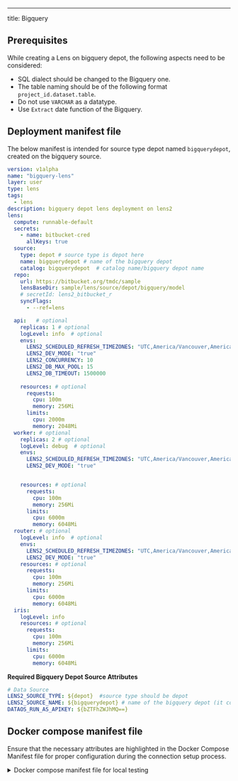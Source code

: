 ---
title: Bigquery

## Prerequisites

While creating a Lens on bigquery depot, the following aspects need to be considered:

- SQL dialect should be changed to the Bigquery one.
- The table naming should be of the following format `project_id.dataset.table`.
- Do not use `VARCHAR` as a datatype.
- Use `Extract` date function of the Bigquery.

## Deployment manifest file

The below manifest is intended for source type depot named `bigquerydepot`, created on the bigquery source.

```yaml
version: v1alpha
name: "bigquery-lens"
layer: user
type: lens
tags:
  - lens
description: bigquery depot lens deployment on lens2
lens:
  compute: runnable-default
  secrets:
    - name: bitbucket-cred
      allKeys: true
  source:
    type: depot # source type is depot here
    name: bigquerydepot # name of the bigquery depot
    catalog: bigquerydepot  # catalog name/bigquery depot name
  repo:
    url: https://bitbucket.org/tmdc/sample
    lensBaseDir: sample/lens/source/depot/bigquery/model 
    # secretId: lens2_bitbucket_r
    syncFlags:
      - --ref=lens

  api:   # optional
    replicas: 1 # optional
    logLevel: info  # optional
    envs:
      LENS2_SCHEDULED_REFRESH_TIMEZONES: "UTC,America/Vancouver,America/Toronto"
      LENS2_DEV_MODE: "true"
      LENS2_CONCURRENCY: 10
      LENS2_DB_MAX_POOL: 15
      LENS2_DB_TIMEOUT: 1500000
      
    resources: # optional
      requests:
        cpu: 100m
        memory: 256Mi
      limits:
        cpu: 2000m
        memory: 2048Mi
  worker: # optional
    replicas: 2 # optional
    logLevel: debug  # optional
    envs:
      LENS2_SCHEDULED_REFRESH_TIMEZONES: "UTC,America/Vancouver,America/Toronto"
      LENS2_DEV_MODE: "true"


    resources: # optional
      requests:
        cpu: 100m
        memory: 256Mi
      limits:
        cpu: 6000m
        memory: 6048Mi
  router: # optional
    logLevel: info  # optional
    envs:
      LENS2_SCHEDULED_REFRESH_TIMEZONES: "UTC,America/Vancouver,America/Toronto"
      LENS2_DEV_MODE: "true"
    resources: # optional
      requests:
        cpu: 100m
        memory: 256Mi
      limits:
        cpu: 6000m
        memory: 6048Mi
  iris:
    logLevel: info  
    resources: # optional
      requests:
        cpu: 100m
        memory: 256Mi
      limits:
        cpu: 6000m
        memory: 6048Mi
```

**Required Bigquery Depot Source Attributes**

```yaml 
# Data Source
LENS2_SOURCE_TYPE: ${depot}  #source type should be depot
LENS2_SOURCE_NAME: ${bigquerydepot} # name of the bigquery depot (it could be anything)
DATAOS_RUN_AS_APIKEY: ${bZTFhZWJhMQ==}
```

## Docker compose manifest file

Ensure that the necessary attributes are highlighted in the Docker Compose Manifest file for proper configuration during the connection setup process.


<details>

  <summary>Docker compose manifest file for local testing</summary>

```yaml hl_lines="13-15"
version: "2.2"

x-lens2-environment: &lens2-environment
  # DataOS
  DATAOS_FQDN: liberal-monkey.dataos.app
  # Overview
  LENS2_NAME: sales360
  LENS2_DESCRIPTION: "Ecommerce use case on Adventureworks sales data"
  LENS2_TAGS: "lens2, ecom, sales and customer insights"
  LENS2_AUTHORS: "rakeshvishvakarma, shubhanshu"
  LENS2_SCHEDULED_REFRESH_TIMEZONES: "UTC,America/Vancouver,America/Toronto"
  # Data Source
  LENS2_SOURCE_TYPE: ${depot} #source name - depot
  LENS2_SOURCE_NAME: ${bigquerydepot} #name of the bigquery depot
  DATAOS_RUN_AS_APIKEY: ${A1ZjMDliZTFhZWJhMQ==}
  # LogZjAtNDY4My05
  LENS2_LOG_LEVEL: error
  CACHE_LOG_LEVEL: "trace"
  # Operation
  LENS2_DEV_MODE: true
  LENS2_DEV_MODE_PLAYGROUND: false
  LENS2_REFRESH_WORKER: true
  LENS2_SCHEMA_PATH: model
  LENS2_PG_SQL_PORT: 5432
  CACHE_DATA_DIR: "/var/work/.store"
  NODE_ENV: production
  LENS2_ALLOW_UNGROUPED_WITHOUT_PRIMARY_KEY: "true"
services:
  api:
    restart: always
    image: rubiklabs/lens2:0.35.41-05
    ports:
      - 4000:4000
      - 25432:5432
      - 13306:13306
    environment:
      <<: *lens2-environment   
    volumes:
      - ./model:/etc/dataos/work/model
      # - ./scripts/commons.js:/app/scripts/commons.js
      # - ./scripts/bootstrap.js:/app/scripts/bootstrap.js
      # - ./scripts/config.js:/app/scripts/config.js
```

</details>

